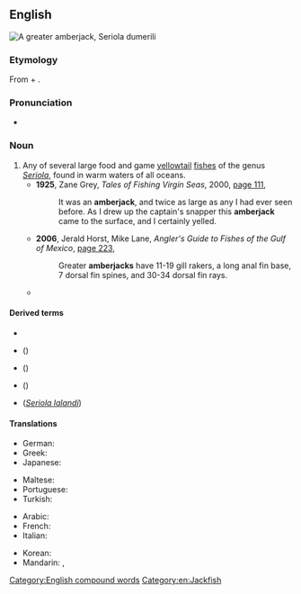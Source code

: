 ==English==
[[File:Seriola dumerili.jpg|right|thumb|A greater amberjack, ''Seriola dumerili'']]
{{wikipedia}}


===Etymology===
From {{m|en|amber||yellow color}} + {{m|en|jack||fish of family Carangidae}}.

===Pronunciation===
* {{a|US}} {{IPA|/ˈæm.bɚ.dʒæk/|lang=en}}

===Noun===
{{en-noun|~}}

# Any of several large food and game [[yellowtail]] [[fish]]es of the genus ''[[Seriola]]'', found in warm waters of all oceans.
#* '''1925''', Zane Grey, ''Tales of Fishing Virgin Seas'', 2000, [http://books.google.com.au/books?id=SrKkHnX_PN0C&pg=PA111&dq=%22amberjack%22%7C%22amberjacks%22&hl=en&sa=X&ei=_y9yUu3NAY2jkgW3sIHYDg&redir_esc=y#v=onepage&q=%22amberjack%22%7C%22amberjacks%22&f=false page 111],
#*: It was an '''amberjack''', and twice as large as any I had ever seen before. As I drew up the captain's snapper this '''amberjack''' came to the surface, and I certainly yelled.
#* '''2006''', Jerald Horst, Mike Lane, ''Angler's Guide to Fishes of the Gulf of Mexico'', [http://books.google.com.au/books?id=VQoCND0HCFoC&pg=PA223&dq=%22amberjack%22%7C%22amberjacks%22&hl=en&sa=X&ei=_y9yUu3NAY2jkgW3sIHYDg&redir_esc=y#v=onepage&q=%22amberjack%22%7C%22amberjacks%22&f=false page 223],
#*: Greater '''amberjacks''' have 11-19 gill rakers, a long anal fin base, 7 dorsal fin spines, and 30-34 dorsal fin rays.
#* {{quote-text|year=2011|author=Ken Schultz|title=Ken Schultz's Field Guide to Saltwater Fish|page=31|url=http://books.google.com.au/books?id=09SA7lO-DJwC&pg=PA31&dq=%22amberjack%22%7C%22amberjacks%22&hl=en&sa=X&ei=_y9yUu3NAY2jkgW3sIHYDg&redir_esc=y#v=onepage&q=%22amberjack%22%7C%22amberjacks%22&f=false|passage=The greater '''amberjack''' is the largest of the jacks, the most important '''amberjack''' to anglers, and, like most of its brethren, a strong fighter.}}

====Derived terms====
* {{vern|flat amberjack}}
* {{vern|greater amberjack}} ({{taxlink|Seriola dumerili|species|noshow=1}})
* {{l|en|Japanese amberjack}} ({{taxlink|Seriola quinqueradiata|species|noshow=1}})
* {{vern|lesser amberjack}} ({{taxlink|Seriola fasciata|species|noshow=1}})
* {{l|en|yellowtail amberjack}} (''[[Seriola lalandi]]'')

====Translations====
{{trans-top|fish of genus ''Seriola''}}
* German: {{t|de|Gelbschwanzmakrele|f}}
* Greek: {{t+|el|μαγιάτικο|n|sc=Grek}}
* Japanese: {{t|ja|カンパチ|tr=kanpachi}}
{{trans-mid}}
* Maltese: {{t|mt|aċċola|f}}
* Portuguese: {{t+|pt|olhete|m}}
* Turkish: {{t+|tr|ada balığı}}
{{trans-bottom}}

{{checktrans-top}}
* Arabic: {{t-check|ar|الاغوطي}} <!-- translate.google.com / machine translation -->
* French: {{t-check|fr|[[Sériole]] [[couronnée]]}} <!-- translate.google.com / machine translation -->
* Italian: {{t-check|it|Seriola}} <!-- translate.google.com / machine translation -->
{{trans-mid}}
* Korean: {{t-check|ko|부리|sc=Kore}} <!-- translate.google.com / machine translation -->
* Mandarin: {{t-check|cmn|大頭魚|sc=Hani}}, {{t-check|cmn|大头鱼|sc=Hani}} <!-- translate.google.com / machine translation -->
{{trans-bottom}}

[[Category:English compound words]]
[[Category:en:Jackfish]]